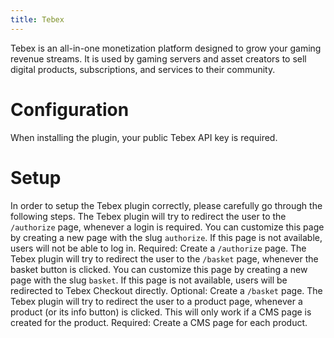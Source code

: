 ```yaml
---
title: Tebex
---
```


Tebex is an all-in-one monetization platform designed to grow your gaming revenue streams. It is used by gaming servers and asset creators to sell digital products, subscriptions, and services to their community.

# Configuration
When installing the plugin, your public Tebex API key is required. 

# Setup
In order to setup the Tebex plugin correctly, please carefully go through the following steps.
<Steps>
  <Step title="Login Page">
    The Tebex plugin will try to redirect the user to the `/authorize` page, whenever a login is required. You can customize this page by creating a new page with the slug `authorize`. If this page is not available, users will not be able to log in.
    <Warning>Required: Create a `/authorize` page.</Warning>
  </Step>
  <Step title="Basket Page">
    The Tebex plugin will try to redirect the user to the `/basket` page, whenever the basket button is clicked. You can customize this page by creating a new page with the slug `basket`. If this page is not available, users will be redirected to Tebex Checkout directly.
    <Info>Optional: Create a `/basket` page.</Info>
  </Step>
  <Step title="Product Pages">
    The Tebex plugin will try to redirect the user to a product page, whenever a product (or its info button) is clicked. This will only work if a CMS page is created for the product.
    <Warning>Required: Create a CMS page for each product.</Warning>
  </Step>
</Steps>